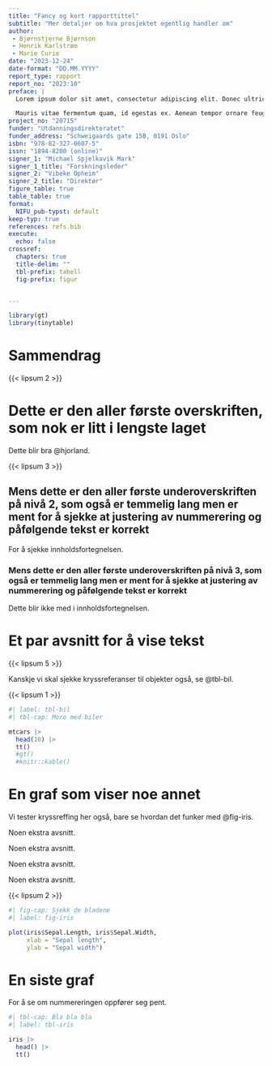 ```yaml
---
title: "Fancy og kort rapporttittel"
subtitle: "Mer detaljer om hva prosjektet egentlig handler om"
author: 
 - Bjørnstjerne Bjørnson
 - Henrik Karlstrøm
 - Marie Curie
date: "2023-12-24"
date-format: "DD.MM.YYYY"
report_type: rapport
report_no: "2023:10"
preface: |
  Lorem ipsum dolor sit amet, consectetur adipiscing elit. Donec ultricies at purus vel lacinia. Nunc eu lectus eu dui mattis posuere sed vel tellus. Sed cursus lacinia sem gravida cursus. Proin orci justo, sodales sed elit at, efficitur viverra diam. Proin efficitur scelerisque justo eget fermentum. Mauris sed eros eget nisi pharetra venenatis molestie ut mauris. Nullam cursus, lorem sit amet posuere varius, eros libero tincidunt dui, in facilisis mi diam consectetur neque. Morbi sit amet massa viverra, fringilla quam vitae, eleifend massa. Maecenas gravida tempus lectus sed vulputate. Donec malesuada sapien libero, eget posuere mi laoreet non. Vestibulum venenatis augue et augue interdum, et maximus ligula cursus. In dapibus quam ac sagittis suscipit. Ut a semper mauris. Pellentesque habitant morbi tristique senectus et netus et malesuada fames ac turpis egestas.

  Mauris vitae fermentum quam, id egestas ex. Aenean tempor ornare feugiat. Nulla suscipit elementum neque, in hendrerit tortor blandit at. Ut quis magna vel eros iaculis rutrum. Aliquam varius, tortor sit amet mollis blandit, odio nibh sagittis odio, a commodo nulla arcu vitae nisi. Nunc placerat pulvinar odio eu facilisis. Vivamus nec tempus lorem, bibendum ultricies tortor. Nam vitae laoreet turpis. Donec bibendum arcu sapien, vitae iaculis ligula aliquam ac. Quisque luctus consequat eros in feugiat. Aenean ultricies quam sit amet velit malesuada, sed aliquet velit tempus. Nulla non justo ipsum. Phasellus vel volutpat nisi. Integer sollicitudin cursus enim at maximus. Morbi non convallis erat, eget porta justo.
project_no: "20715"
funder: "Utdanningsdirektoratet"
funder_address: "Schweigaards gate 15B, 0191 Oslo"
isbn: "978-82-327-0607-5"
issn: "1894-8200 (online)"
signer_1: "Michael Spjelkavik Mark"
signer_1_title: "Forskningsleder"
signer_2: "Vibeke Opheim"
signer_2_title: "Direktør"
figure_table: true
table_table: true
format: 
  NIFU_pub-typst: default
keep-typ: true
references: refs.bib
execute: 
  echo: false
crossref:
  chapters: true
  title-delim: ""
  tbl-prefix: tabell
  fig-prefix: figur


---
```

```r
library(gt)
library(tinytable)
```



# Sammendrag {.unnumbered}

{{< lipsum 2 >}}


# Dette er den aller første overskriften, som nok er litt i lengste laget

Dette blir bra @hjorland.

{{< lipsum 3 >}}

## Mens dette er den aller første underoverskriften på nivå 2, som også er temmelig lang men er ment for å sjekke at justering av nummerering og påfølgende tekst er korrekt

For å sjekke innholdsfortegnelsen.

### Mens dette er den aller første underoverskriften på nivå 3, som også er temmelig lang men er ment for å sjekke at justering av nummerering og påfølgende tekst er korrekt

Dette blir ikke med i innholdsfortegnelsen.

# Et par avsnitt for å vise tekst

{{< lipsum 5 >}}


Kanskje vi skal sjekke kryssreferanser til objekter også, se @tbl-bil.

{{< lipsum 1 >}}



```r
#| label: tbl-bil
#| tbl-cap: Moro med biler

mtcars |> 
  head(10) |>
  tt()
  #gt()
  #knitr::kable()
```


# En graf som viser noe annet

Vi tester kryssreffing her også, bare se hvordan det funker med @fig-iris.

Noen ekstra avsnitt.

Noen ekstra avsnitt.

Noen ekstra avsnitt.

Noen ekstra avsnitt.

{{< lipsum 2 >}}


```r
#| fig-cap: Sjekk de bladene
#| label: fig-iris

plot(iris$Sepal.Length, iris$Sepal.Width,
     xlab = "Sepal length",
     ylab = "Sepal width")
```

# En siste graf

For å se om nummereringen oppfører seg pent.

```r
#| tbl-cap: Bla bla bla
#| label: tbl-iris

iris |> 
  head() |> 
  tt()
```

